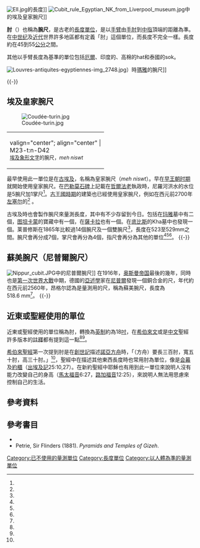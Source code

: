 [[File:Ell.jpg|thumb]]的長度]]
[[File:Cubit_rule_Egyptian_NK_from_Liverpool_museum.jpg|thumb]]中的埃及皇家腕尺]]

'''肘'''（{{lang|en|'''cubit'''}}）也稱為'''腕尺'''，是古老的[[長度|長度]][[單位|單位]]，是以[[手臂|手臂]]由[[肘|手肘]]到[[中指|中指]]頂端的距離為準。在[[中世纪|中世纪]]及[[近代史|近代]]世界許多地區都有定義「肘」這個單位，而長度不完全一樣。長度約在45到55[[公分|公分]]之間。

其他以手臂長度為基準的單位包括[[厄爾|厄爾]]、印度的{{link-en|Husta|Hasta (unit)}}、高棉的hat和泰國的sok。

[[File:Louvres-antiquites-egyptiennes-img_2748.jpg|thumb]]）時[[瑪雅_(埃及人)|瑪雅]]的腕尺]]

{{-}}
==埃及皇家腕尺==
[[File:Coudée-turin.jpg|thumb]]
{| style="width: 200px;  float: right; border: 1px solid #BBB; margin: .46em 0 0 .2em;"
|- 
| valign="center"; align="center" |<br/><hiero>M23-t:n-D42</hiero>
<br/><small>[[埃及象形文字|埃及象形文字]]的腕尺，''meh niswt''</small>
|}
最早使用此一單位是在[[古埃及|古埃及]]，名稱為皇家腕尺（''meh niswt''）。早在[[早王朝時期_(埃及)|早王朝时期]]就開始使用皇家腕尺。在[[巴勒莫石碑|巴勒莫石碑]]上記載在[[哲爾|哲爾]][[法老|法老]]執政時，尼羅河洪水的水位是5腕尺加1掌尺<ref name=clagett/>。[[古王國時期|古王國時期]]的建築也已經使用皇家腕尺，例如在西元前2700年[[左塞尔|左塞尔]]的{{link-en|梯级金字塔|Step Pyramid}}<ref name=lauer/> 。

古埃及時也會製作腕尺來量測長度，其中有不少存留到今日。包括在[[玛雅_(埃及人)|玛雅]]墓中有二個，[[图坦卡蒙|图坦卡蒙]]的寶藏中有一個，在[[薩卡拉|薩卡拉]]也有一個。在[[底比斯|底比斯]]的Kha墓中也發現一個。莱普修斯在1865年比較過14個腕尺及一個雙腕尺<ref name=lepsius/>，長度在523至529mm之間。腕尺會再分成7個{{link-en|掌尺|palm (unit)}}，掌尺會再分為4個{{link-en|指尺|Digit (unit)}}，指尺會再分為其他的單位<ref name=clagett/><ref name=arnold/><ref name=lepsius/>。
{{-}}

== 蘇美腕尺（尼普爾腕尺）==
[[File:Nippur_cubit.JPG|thumb]]中的尼普爾腕尺]]
在1916年，[[奥斯曼帝国|奥斯曼帝国]]最後的幾年，同時也是[[第一次世界大戰|第一次世界大戰]]中期，德國的[[亞述學|亞述學]]家{{link-en|昂格尔·埃克哈德|Eckhard Unger}}在[[尼普爾|尼普爾]]發現一個銅合金的尺，年代約在西元前2560年，昂格尔認為是量測用的尺，稱為蘇美腕尺，長度為518.6 mm<ref name=acta/>。
{{-}}

== 近東或聖經使用的單位 ==
近東或聖經使用的單位稱為肘，轉換為[[英制|英制]]約為18[[吋|吋]]，在[[希伯來文|希伯來文]]或是[[中文|中文]]聖經許多版本的[[註釋|註釋]]都有提到這一點<ref name=chumash/><ref name=plaut/>。

[[希伯來聖經|希伯來聖經]]第一次提到肘是在[[創世記|創世記]]描述[[諾亞方舟|諾亞方舟]]時，「（方舟）要長三百肘，寬五十肘，高三十肘。」<ref name=nrsv/>，聖經中在描述其他東西長度時也常用肘為單位，像是[[会幕|会幕]]及[[約櫃|約櫃]]（[[出埃及記|出埃及記]]25:10,27）。在新約聖經中耶穌也有用到此一單位來說明人沒有能力改變自己的身高（[[馬太福音|馬太福音]]6:27，[[路加福音|路加福音]]12:25），來說明人無法用思慮來控制自己的生活。

== 參考資料 ==
{{reflist|refs=

<ref name=acta>[http://books.google.com/books?id=VqYXAQAAMAAJ ''Acta praehistorica et archaeologica''] Volumes 7–8. Berliner Gesellschaft für Anthropologie, Ethnologie und Urgeschichte; Ibero-Amerikanisches Institut (Berlin, Germany); Staatliche Museen Preussischer Kulturbesitz. Berlin: Bruno Hessling Verlag, 1976. p. 49.</ref>

<ref name=arnold>Dieter, Arnold (1991). [http://books.google.com/books?id=DU04vCP_TFAC ''Building in Egypt: pharaonic stone masonry'']. Oxford: Oxford University Press. ISBN 978-0-19-506350-9. p.251.</ref>
<ref name=chumash>the [[Chumash_(Judaism)|Chumash]] ''Stone Edition'' footnotes to Gen 6:15-16</ref>
<ref name=clagett>Marshall Clagett (1999). [http://books.google.com/books?id=8c10QYoGa4UC ''Ancient Egyptian science, a Source Book. Volume Three: Ancient Egyptian Mathematics'']. Philadelphia: American Philosophical Society. ISBN 978-0-87169-232-0. p. </ref>

<ref name=lauer>Lauer, Jean Philippe (1931). "Étude sur Quelques Monuments de la III<sup>e</sup> Dynastie (Pyramide à Degrés de Saqqarah)". ''Annales du Service des Antiquités de L'Egypte'' IFAO '''31''':60 p. 59</ref>

<ref name=lepsius>Richard Lepsius (1865). [http://books.google.com/books?id=PRQGAAAAQAAJ ''Die altaegyptische Elle und ihre Eintheilung''] (in German). Berlin: Dümmler. p. 14–18.</ref>

<ref name=nrsv>[[新校定標準版本|NRSV]]</ref>

<ref name=plaut>"Figuring a cubit to be about 18 inches"—footnote to Gen. 6:15 in The Torah edited by W. G. Plaut (Jewish Publication Society 1962, 1967 / Union of American Hebrew Congregations 1981)</ref>

}}

== 參考書目 ==
* {{cite book|title=The Encyclopaedia of Ancient Egyptian Architecture|first=Dieter|last=Arnold|year=2003|publisher=Taurus|isbn=1-86064-465-1}}
* Petrie, Sir Flinders (1881). ''Pyramids and Temples of Gizeh''.

{{Wiktionary|cubit}}

[[Category:已不使用的量測單位|Category:已不使用的量測單位]]
[[Category:長度單位|Category:長度單位]]
[[Category:以人體為準的量測單位|Category:以人體為準的量測單位]]